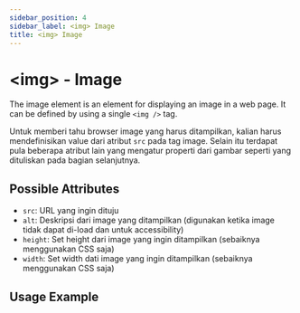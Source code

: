 ```yaml
---
sidebar_position: 4
sidebar_label: <img> Image
title: <img> Image
---
```



# &lt;img&gt; - Image

The image element is an element for displaying an image in a web page. It can
be defined by using a single `<img />` tag.

Untuk memberi tahu browser image yang harus ditampilkan, kalian harus mendefinisikan value dari atribut `src` pada tag image. Selain itu terdapat pula beberapa atribut lain yang mengatur properti dari gambar seperti yang dituliskan pada bagian selanjutnya.

## Possible Attributes

- `src`: URL yang ingin dituju
- `alt`: Deskripsi dari image yang ditampilkan (digunakan ketika image tidak dapat di-load dan untuk accessibility)
- `height`: Set height dari image yang ingin ditampilkan (sebaiknya menggunakan CSS saja)
- `width`: Set width dati image yang ingin ditampilkan (sebaiknya menggunakan CSS saja)

## Usage Example

<Tabs>
    <TabItem value="example1" label="Menampilkan Gambar" default>
        <CodeEditor defaultValue={imgExample} />
    </TabItem>
</Tabs>
